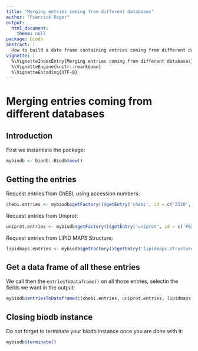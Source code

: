 ```yaml
---
title: "Merging entries coming from different databases"
author: "Pierrick Roger"
output:
  html_document:
    theme: null
package: biodb
abstract: |
  How to build a data frame containing entries coming from different databases.
vignette: |
  %\VignetteIndexEntry{Merging entries coming from different databases}
  %\VignetteEngine{knitr::rmarkdown}
  %\VignetteEncoding{UTF-8}
---
```


# Merging entries coming from different databases

## Introduction

First we instantiate the package:
```r
mybiodb <- biodb::Biodb$new()
```

## Getting the entries

Request entries from ChEBI, using accession numbers:
```r
chebi.entries <- mybiodb$getFactory()$getEntry('chebi', id = c('2528', '17053'))
```

Request entries from Uniprot:
```r
uniprot.entries <- mybiodb$getFactory()$getEntry('uniprot', id = c('P02461', 'P08123', 'Q31611'))
```

Request entries from LIPID MAPS Structure:
```r
lipidmaps.entries <- mybiodb$getFactory()$getEntry('lipidmaps.structure', id = c('LMFA08040013'))
```

## Get a data frame of all these entries

We call then the `entriesToDataframe()` on all those entries, selectin the fields we want in the output:
```r
mybiodb$entriesToDataframe(c(chebi.entries, uniprot.entries, lipidmaps.entries), fields = c('accession', 'name', 'mass'))
```

## Closing biodb instance

Do not forget to terminate your biodb instance once you are done with it:
```r
mybiodb$terminate()
```
